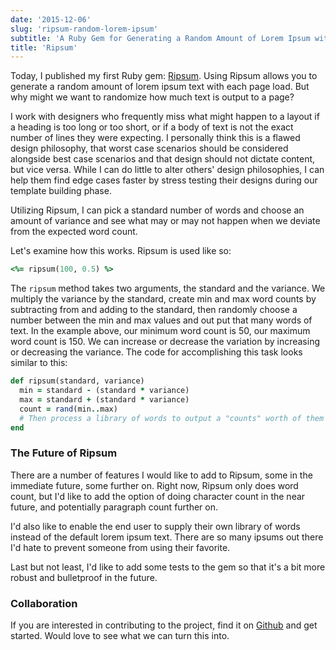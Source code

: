 ```yaml
---
date: '2015-12-06'
slug: 'ripsum-random-lorem-ipsum'
subtitle: 'A Ruby Gem for Generating a Random Amount of Lorem Ipsum with Each Page Load'
title: 'Ripsum'
---
```


Today, I published my first Ruby gem: [Ripsum](https://rubygems.org/gems/ripsum). Using Ripsum allows you to generate a random amount of lorem ipsum text with each page load. But why might we want to randomize how much text is output to a page?

I work with designers who frequently miss what might happen to a layout if a heading is too long or too short, or if a body of text is not the exact number of lines they were expecting. I personally think this is a flawed design philosophy, that worst case scenarios should be considered alongside best case scenarios and that design should not dictate content, but vice versa. While I can do little to alter others' design philosophies, I can help them find edge cases faster by stress testing their designs during our template building phase.

Utilizing Ripsum, I can pick a standard number of words and choose an amount of variance and see what may or may not happen when we deviate from the expected word count.

Let's examine how this works. Ripsum is used like so:

```ruby
<%= ripsum(100, 0.5) %>

```

The `ripsum` method takes two arguments, the standard and the variance. We multiply the variance by the standard, create min and max word counts by subtracting from and adding to the standard, then randomly choose a number between the min and max values and out put that many words of text. In the example above, our minimum word count is 50, our maximum word count is 150. We can increase or decrease the variation by increasing or decreasing the variance. The code for accomplishing this task looks similar to this:

```ruby
def ripsum(standard, variance)
  min = standard - (standard * variance)
  max = standard + (standard * variance)
  count = rand(min..max)
  # Then process a library of words to output a "counts" worth of them
end

```

### The Future of Ripsum

There are a number of features I would like to add to Ripsum, some in the immediate future, some further on. Right now, Ripsum only does word count, but I'd like to add the option of doing character count in the near future, and potentially paragraph count further on.

I'd also like to enable the end user to supply their own library of words instead of the default lorem ipsum text. There are so many ipsums out there I'd hate to prevent someone from using their favorite.

Last but not least, I'd like to add some tests to the gem so that it's a bit more robust and bulletproof in the future.

### Collaboration

If you are interested in contributing to the project, find it on [Github](https://github.com/kyleshevlin/ripsum) and get started. Would love to see what we can turn this into.
